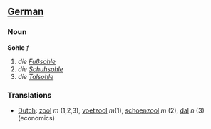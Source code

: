 ==[[German]]==
===Noun===
'''Sohle''' ''f''

#''die [[Fußsohle]]''
#''die [[Schuhsohle]]''
#''die [[Talsohle]]''

===Translations===
*[[Dutch]]: [[zool]] ''m'' (1,2,3), [[voetzool]] ''m''(1), [[schoenzool]] ''m'' (2), [[dal]] ''n'' (3) (economics)